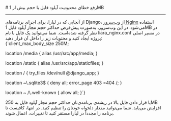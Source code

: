 

<Layout>
<Head>
<title>مستندات رفع خطای محدودیت آپلود فایل با حجم بیش از 1MB در Django - لیارا</title>
</Head>
# رفع خطای محدودیت آپلود فایل با حجم بیش از 1MB
<hr className="mb-2" />
از آنجایی که در لیارا، برای اجرای برنامه‌های Django، از <a href="../how-tos/customize-nginx" className="text-[#2196f3] ">وب‌سرور Nginx</a> استفاده می‌شود.
در این وب‌سرور، به‌صورت پیش‌فرض حداکثر حجم مجاز آپلود فایل <Important>1MB</Important> در نظر گرفته شده‌است. شما می‌توانید یک فایل با نام <Important>liara_nginx.conf</Important> در مسیر اصلی پروژه ایجاد کنید و محتویات زیر را داخل آن قرار دهید: 

<div className="h-2" />
<div dir='ltr'>
    <Highlight className="python">
      {`client_max_body_size 250M;

location /media {
  alias /usr/src/app/media;
}

location /static {
  alias /usr/src/app/staticfiles;
}

location / {
  try_files /dev/null @django_app;
}

location ~\\.sqlite3$ {
  deny all;
  error_page 403 =404 /;
}

location ~ /\\.well-known {
  allow all;
}`}
    </Highlight>
</div>
<div className="h-2" />
با قرار دادن فایل بالا در ریشه‌ی برنامه‌ی‌تان حداکثر حجم مجاز آپلود فایل به 250MB افزایش می‌یابد. شما می‌توانید مقدار دلخواه خودتان را تنظیم کنید. در انتها، کافیست تا برنامه را مجدداً در لیارا مستقر کنید تا تغییرات، اعمال شوند.


</Layout>